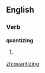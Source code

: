 
==English==

===Verb===
'''quantizing'''

# {{present participle of|[[quantize]]}}

[[zh:quantizing]]